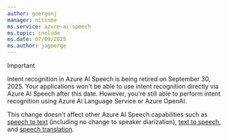 ```yaml
---
author: goergenj
manager: nitinme
ms.service: azure-ai-speech
ms.topic: include
ms.date: 07/09/2025
ms.author: jagoerge
---
```


> [!IMPORTANT]
> Intent recognition in Azure AI Speech is being retired on September 30, 2025. Your applications won't be able to use intent recognition directly via Azure AI Speech after this date. However, you're still able to perform intent recognition using Azure AI Language Service or Azure OpenAI.
> 
> This change doesn't affect other Azure AI Speech capabilities such as [speech to text](../speech-to-text.md) (including no change to speaker diarization), [text to speech](../text-to-speech.md), and [speech translation](../speech-translation.md). 